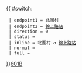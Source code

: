 {{ #switch: {{{format|}}}
  | endpoint1 = 北圍村
  | endpoint2 = [[錦上路站]]
  | direction = 0
  | status =
  | inline = 北圍村 ↺ [[錦上路站]]
  | normal =
  | full =
}}<noinclude>[[category:新界專線小巴路線模板|601B]]</noinclude>